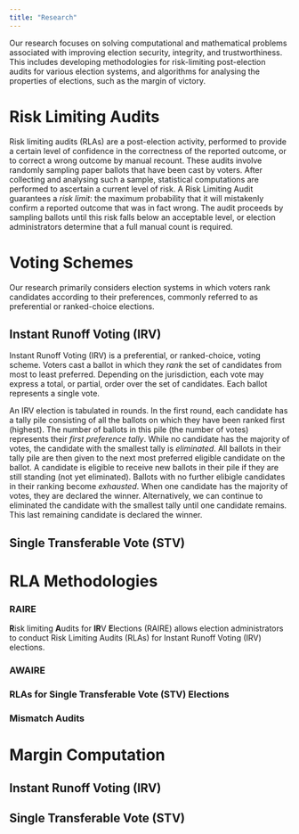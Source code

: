 ```yaml
---
title: "Research"
---
```


Our research focuses on solving computational and mathematical problems
associated with improving election security, integrity, and trustworthiness.
This includes developing methodologies for risk-limiting post-election audits
for various election systems, and algorithms for analysing the properties of
elections, such as the margin of victory. 


# Risk Limiting Audits

Risk limiting audits (RLAs) are a post-election activity, performed to provide a certain level of confidence
in the correctness of the reported outcome, or to correct a wrong outcome by manual recount. These
audits involve randomly sampling paper ballots that have been cast by voters. After collecting and
analysing such a sample, statistical computations are performed to ascertain a current level of risk. A
Risk Limiting Audit guarantees a *risk limit*: the maximum probability that it will mistakenly confirm a
reported outcome that was in fact wrong. The audit proceeds by sampling ballots until this risk falls
below an acceptable level, or election administrators determine that a full manual count is required.


# Voting Schemes

Our research primarily considers election systems in which voters rank
candidates according to their preferences, commonly referred to as preferential
or ranked-choice elections. 

## Instant Runoff Voting (IRV)

Instant Runoff Voting (IRV) is a preferential, or ranked-choice, voting scheme. 
Voters cast a ballot in which they *rank* the
set of candidates from most to least preferred. Depending on the jurisdiction,
each vote may express a total, or partial, order over the set of candidates.
Each ballot represents a single vote. 

An IRV election is tabulated in rounds. In the first round, each candidate has a
tally pile consisting of all the ballots on which they have been ranked first
(highest). The number of ballots in this pile (the number of votes) represents 
their *first preference tally*. While no candidate
has the majority of votes, the candidate with the smallest tally is
*eliminated*. All ballots in their tally pile are then given to the next most
preferred eligible candidate on the ballot. A candidate is eligible to receive
new ballots in their pile if they are still standing (not yet eliminated).
Ballots with no further elibigle candidates in their ranking become *exhausted*.
When one candidate has the majority of votes, they are declared the winner.
Alternatively, we can continue to eliminated the candidate with the smallest
tally until one candidate remains. This last remaining candidate is declared the
winner.
 

## Single Transferable Vote (STV)


# RLA Methodologies 

### RAIRE

**R**isk limiting **A**udits for **IR**V **E**lections (RAIRE) allows election administrators to conduct Risk Limiting
Audits (RLAs) for Instant Runoff Voting (IRV) elections. 


### AWAIRE

### RLAs for Single Transferable Vote (STV) Elections

### Mismatch Audits

# Margin Computation

## Instant Runoff Voting (IRV)

## Single Transferable Vote (STV)



